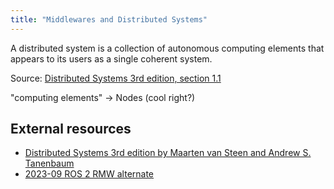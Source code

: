 ```yaml
---
title: "Middlewares and Distributed Systems"
---
```


<Definition term="Distributed Systems">
A distributed system is a collection of autonomous computing elements that appears to its users as a single coherent system.

Source: [Distributed Systems 3rd edition, section 1.1](https://www.distributed-systems.net/index.php/books/ds3/)
</Definition>

"computing elements" -> Nodes (cool right?)

<Drawio
    file="distributed-systems.drawio"
    page="0"
    description="Middlewares over multiples computers"
/>

## External resources

- [Distributed Systems 3rd edition by Maarten van Steen and Andrew S. Tanenbaum](https://www.distributed-systems.net/index.php/books/ds3/)
- [2023-09 ROS 2 RMW alternate](https://cdck-file-uploads-us1.s3.dualstack.us-west-2.amazonaws.com/flex022/uploads/ros/original/3X/a/9/a9412734d6896de23fa64665cf518f232a46a5b8.pdf)
